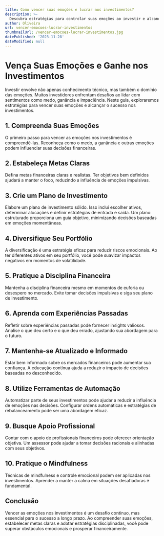 ```yaml
---
title: Como vencer suas emoções e lucrar nos investimentos?
description: >-
  Descubra estratégias para controlar suas emoções ao investir e alcançar o sucesso financeiro.
author: Oliveira
url: vencer-emocoes-lucrar-investimentos
thumbnailUrl: /vencer-emocoes-lucrar-investimentos.jpg
datePublished: '2023-11-28'
dateModified: null
---
```


# Vença Suas Emoções e Ganhe nos Investimentos

Investir envolve não apenas conhecimento técnico, mas também o domínio das emoções. Muitos investidores enfrentam desafios ao lidar com sentimentos como medo, ganância e impaciência. Neste guia, exploraremos estratégias para vencer suas emoções e alcançar o sucesso nos investimentos.

## 1. **Compreenda Suas Emoções**

O primeiro passo para vencer as emoções nos investimentos é compreendê-las. Reconheça como o medo, a ganância e outras emoções podem influenciar suas decisões financeiras.

## 2. **Estabeleça Metas Claras**

Defina metas financeiras claras e realistas. Ter objetivos bem definidos ajudará a manter o foco, reduzindo a influência de emoções impulsivas.

## 3. **Crie um Plano de Investimento**

Elabore um plano de investimento sólido. Isso inclui escolher ativos, determinar alocações e definir estratégias de entrada e saída. Um plano estruturado proporciona um guia objetivo, minimizando decisões baseadas em emoções momentâneas.

## 4. **Diversifique Seu Portfólio**

A diversificação é uma estratégia eficaz para reduzir riscos emocionais. Ao ter diferentes ativos em seu portfólio, você pode suavizar impactos negativos em momentos de volatilidade.

## 5. **Pratique a Disciplina Financeira**

Mantenha a disciplina financeira mesmo em momentos de euforia ou desespero no mercado. Evite tomar decisões impulsivas e siga seu plano de investimento.

## 6. **Aprenda com Experiências Passadas**

Refletir sobre experiências passadas pode fornecer insights valiosos. Analise o que deu certo e o que deu errado, ajustando sua abordagem para o futuro.

## 7. **Mantenha-se Atualizado e Informado**

Estar bem informado sobre os mercados financeiros pode aumentar sua confiança. A educação contínua ajuda a reduzir o impacto de decisões baseadas no desconhecido.

## 8. **Utilize Ferramentas de Automação**

Automatizar parte de seus investimentos pode ajudar a reduzir a influência de emoções nas decisões. Configurar ordens automáticas e estratégias de rebalanceamento pode ser uma abordagem eficaz.

## 9. **Busque Apoio Profissional**

Contar com o apoio de profissionais financeiros pode oferecer orientação objetiva. Um assessor pode ajudar a tomar decisões racionais e alinhadas com seus objetivos.

## 10. **Pratique o Mindfulness**

Técnicas de mindfulness e controle emocional podem ser aplicadas nos investimentos. Aprender a manter a calma em situações desafiadoras é fundamental.

## Conclusão

Vencer as emoções nos investimentos é um desafio contínuo, mas essencial para o sucesso a longo prazo. Ao compreender suas emoções, estabelecer metas claras e adotar estratégias disciplinadas, você pode superar obstáculos emocionais e prosperar financeiramente.
